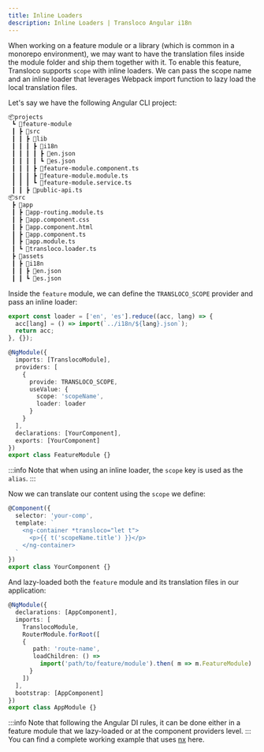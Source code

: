 ```yaml
---
title: Inline Loaders
description: Inline Loaders | Transloco Angular i18n
---
```


When working on a feature module or a library (which is common in a monorepo environment), we may want to have the translation files inside the module folder and ship them together with it.
To enable this feature, Transloco supports `scope` with inline loaders. We can pass the scope name and an inline loader that leverages Webpack import function to lazy load the local translation files.

Let's say we have the following Angular CLI project:

```bash
📦projects
 ┗ 📂feature-module
 ┃ ┣ 📂src
 ┃ ┃ ┣ 📂lib
 ┃ ┃ ┃ ┣ 📂i18n
 ┃ ┃ ┃ ┃ ┣ 📜en.json
 ┃ ┃ ┃ ┃ ┗ 📜es.json
 ┃ ┃ ┃ ┣ 📜feature-module.component.ts
 ┃ ┃ ┃ ┣ 📜feature-module.module.ts
 ┃ ┃ ┃ ┗ 📜feature-module.service.ts
 ┃ ┃ ┣ 📜public-api.ts
📦src
 ┣ 📂app
 ┃ ┣ 📜app-routing.module.ts
 ┃ ┣ 📜app.component.css
 ┃ ┣ 📜app.component.html
 ┃ ┣ 📜app.component.ts
 ┃ ┣ 📜app.module.ts
 ┃ ┗ 📜transloco.loader.ts
 ┣ 📂assets
 ┃ ┣ 📂i18n
 ┃ ┃ ┣ 📜en.json
 ┃ ┃ ┗ 📜es.json
```

Inside the `feature` module, we can define the `TRANSLOCO_SCOPE` provider and pass an inline loader:

```ts {13} title="feature.module.ts"
export const loader = ['en', 'es'].reduce((acc, lang) => {
  acc[lang] = () => import(`../i18n/${lang}.json`);
  return acc;
}, {});

@NgModule({
  imports: [TranslocoModule],
  providers: [
    {
      provide: TRANSLOCO_SCOPE,
      useValue: {
        scope: 'scopeName',
        loader: loader
      }
    }
  ],
  declarations: [YourComponent],
  exports: [YourComponent]
})
export class FeatureModule {}
```

:::info
Note that when using an inline loader, the `scope` key is used as the `alias`.
:::

Now we can translate our content using the `scope` we define:

```ts {5} title="my-comp.component.ts"
@Component({
  selector: 'your-comp',
  template: `
    <ng-container *transloco="let t">
      <p>{{ t('scopeName.title') }}</p>
    </ng-container>
  `
})
export class YourComponent {}
```

And lazy-loaded both the `feature` module and its translation files in our application:

```ts title="app.module.ts"
@NgModule({
  declarations: [AppComponent],
  imports: [
    TranslocoModule,
    RouterModule.forRoot([
    {
       path: 'route-name',
       loadChildren: () =>
         import('path/to/feature/module').then( m => m.FeatureModule)
      }
    ])
  ],
  bootstrap: [AppComponent]
})
export class AppModule {}
```

:::info
Note that following the Angular DI rules, it can be done either in a feature module that we lazy-loaded or at the component providers level.
:::
You can find a complete working example that uses [nx](https://github.com/NetanelBasal/transloco-with-nx-libs) here.
